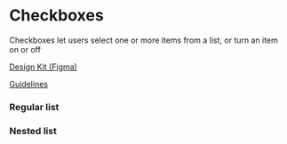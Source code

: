 

# Checkboxes

Checkboxes let users select one or more items from a list, or turn an item on or off

[Design Kit (Figma)](https://www.figma.com/community/file/1035203688168086460)

[Guidelines](https://m3.material.io/components/checkbox/guidelines)

### Regular list

<Unstyled className="m3-panel m3-panel_elevated-1">
  <CheckboxList
    options={[{
      label: 'Apples',
      value: 'apples',
    }, {
      label: 'Bananas',
      value: 'bananas',
    }, {
      label: 'Oranges',
      value: 'oranges',
    }]}
  />
</Unstyled>

### Nested list

<Unstyled className="m3-panel m3-panel_elevated-1">
  <CheckboxList
    options={[{
      label: 'Remind',
      value: 'remind',
      subordinates: [{
        label: 'Daily',
        value: 'daily',
      }, {
        label: 'Weekly',
        value: 'weekly',
      }, {
        label: 'Monthly',
        value: 'monthly',
      }],
    }]}
  />
</Unstyled>